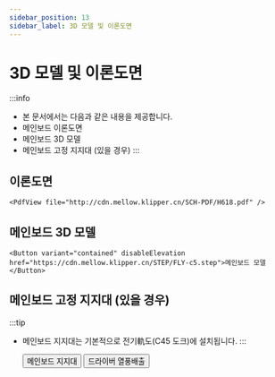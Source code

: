 ```yaml
---
sidebar_position: 13
sidebar_label: 3D 모델 및 이론도면
---
```




# 3D 모델 및 이론도면


:::info
* 본 문서에서는 다음과 같은 내용을 제공합니다.
* 메인보드 이론도면
* 메인보드 3D 모델
* 메인보드 고정 지지대 (있을 경우)
:::

## 이론도면

    <PdfView file="http://cdn.mellow.klipper.cn/SCH-PDF/H618.pdf" />


## 메인보드 3D 모델

    <Button variant="contained" disableElevation href="https://cdn.mellow.klipper.cn/STEP/FLY-c5.step">메인보드 모델</Button>


## 메인보드 고정 지지대 (있을 경우)

:::tip
* 메인보드 지지대는 기본적으로 전기軌도(C45 도크)에 설치됩니다.
:::

    <Button variant="contained" disableElevation href="https://www.printables.com/model/574200-fly-c5-motherboard-bracket">메인보드 지지대</Button>
    <Button variant="contained" disableElevation href="https://www.printables.com/model/572887-fly-c5-stepper-driver-fan-duct-5015-qu-dong-san-re">드라이버 열풍배출</Button>
